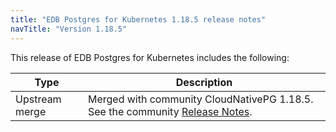 ```yaml
---
title: "EDB Postgres for Kubernetes 1.18.5 release notes"
navTitle: "Version 1.18.5"
---
```


This release of EDB Postgres for Kubernetes includes the following:

|      Type      |                                                                                  Description                                                                                   |
| -------------- | ------------------------------------------------------------------------------------------------------------------------------------------------------------------------------ |
| Upstream merge | Merged with community CloudNativePG 1.18.5. See the community [Release Notes](https://cloudnative-pg.io/documentation/1.18/release_notes/v1.18/).                                    |
